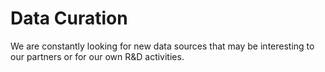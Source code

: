 # Data Curation

We are constantly looking for new data sources that may be interesting to our partners or for our own R&D activities.
